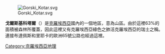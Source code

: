 [[Image:Gorski_Kotar.svg|thumb]]

'''戈爾斯基科塔爾'''（{{lang-hr|Gorski kotar}}）是[[克羅埃西亞|克羅埃西亞]]國內的一個地區，意為山區。由於這裡63%的面積被森林所覆蓋，因此這裡又有克羅埃西亞綠色之肺活克羅埃西亞的瑞士之稱。連接布達佩斯和里耶卡的歐洲65號公路也經過這裡。

{{coord|45|28|33|N|14|34|34|E|region:HR-08_type:mountain_source:kolossus-dewiki|display=title}}

[[Category:克羅埃西亞地理|Category:克羅埃西亞地理]]